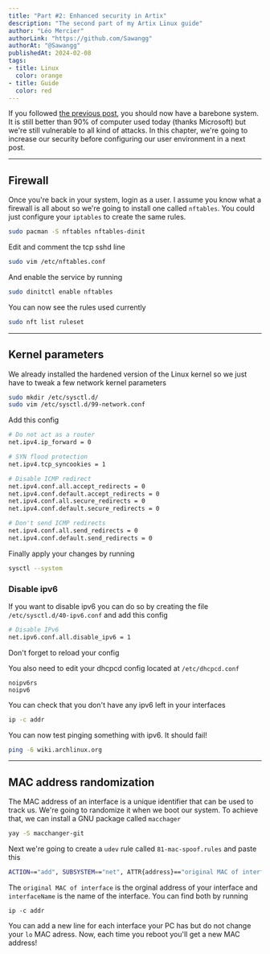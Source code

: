 ```yaml
---
title: "Part #2: Enhanced security in Artix"
description: "The second part of my Artix Linux guide"
author: "Léo Mercier"
authorLink: "https://github.com/Sawangg"
authorAt: "@Sawangg"
publishedAt: 2024-02-08
tags:
- title: Linux
  color: orange
- title: Guide
  color: red
---
```


If you followed [the previous post](/posts/artix-part-1), you should now have a barebone system. It is still better than 90% of computer used today (thanks Microsoft) but we're still vulnerable to all kind of attacks. In this chapter, we're going to increase our security before configuring our user environment in a next post.

***

## Firewall

Once you're back in your system, login as a user. I assume you know what a firewall is all about so we're going to install one called `nftables`. You could just configure your `iptables` to create the same rules.
```sh
sudo pacman -S nftables nftables-dinit
```

Edit and comment the tcp sshd line
```sh
sudo vim /etc/nftables.conf
```

And enable the service by running
```sh
sudo dinitctl enable nftables
```

You can now see the rules used currently
```sh
sudo nft list ruleset
```

***

## Kernel parameters

We already installed the hardened version of the Linux kernel so we just have to tweak a few network kernel parameters
```sh
sudo mkdir /etc/sysctl.d/
sudo vim /etc/sysctl.d/99-network.conf
```

Add this config
```sh
# Do not act as a router
net.ipv4.ip_forward = 0

# SYN flood protection
net.ipv4.tcp_syncookies = 1

# Disable ICMP redirect
net.ipv4.conf.all.accept_redirects = 0
net.ipv4.conf.default.accept_redirects = 0
net.ipv4.conf.all.secure_redirects = 0
net.ipv4.conf.default.secure_redirects = 0

# Don't send ICMP redirects
net.ipv4.conf.all.send_redirects = 0
net.ipv4.conf.default.send_redirects = 0
```

Finally apply your changes by running
```sh
sysctl --system
```

### Disable ipv6

If you want to disable ipv6 you can do so by creating the file `/etc/sysctl.d/40-ipv6.conf` and add this config
```sh
# Disable IPv6
net.ipv6.conf.all.disable_ipv6 = 1
```

Don't forget to reload your config

You also need to edit your dhcpcd config located at `/etc/dhcpcd.conf`
```
noipv6rs
noipv6
```

You can check that you don't have any ipv6 left in your interfaces
```sh
ip -c addr
```

You can now test pinging something with ipv6. It should fail!
```sh
ping -6 wiki.archlinux.org
```

***

## MAC address randomization

The MAC address of an interface is a unique identifier that can be used to track us. We're going to randomize it when we boot our system. To achieve that, we can install a GNU package called `macchager`
```sh
yay -S macchanger-git
```

Next we're going to create a `udev` rule called `81-mac-spoof.rules` and paste this
```sh
ACTION=="add", SUBSYSTEM=="net", ATTR{address}=="original MAC of interface", RUN+="/usr/bin/macchanger -r interfaceName"
```

The `original MAC of interface` is the orginal address of your interface and `interfaceName` is the name of the interface. You can find both by running
```
ip -c addr
```

You can add a new line for each interface your PC has but do not change your `lo` MAC adress. Now, each time you reboot you'll get a new MAC address!

